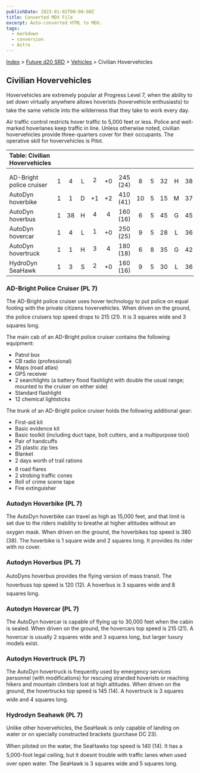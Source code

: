 ```yaml
---
publishDate: 2023-01-02T00:00:00Z
title: Converted MDX File
excerpt: Auto-converted HTML to MDX.
tags:
  - markdown
  - conversion
  - Astro
---
```






[Index](-index) > [Future d20 SRD](future-d20-srd-index) > [Vehicles](future-d20-srd-vehicles-index) > Civilian Hovervehicles




## Civilian Hovervehicles


Hovervehicles are extremely popular at Progress Level 7, when the ability to set down virtually anywhere allows hoverists (hovervehicle enthusiasts) to take the same vehicle into the wilderness that they take to work every day.


Air traffic control restricts hover traffic to 5,000 feet or less. Police and well-marked hoverlanes keep traffic in line. Unless otherwise noted, civilian hovervehicles provide three-quarters cover for their occupants. The operative skill for hovervehicles is Pilot.


| Table: Civilian Hovervehicles |  |  |  |  |  |  |  |  |  |  |  |  |
| :------------------------------- | :--: | :--: | :--: | :--: | :--: | :--: | :--: | :--: | :--: | :--: | :--: | --: |
|  |  |  |  |  |  |  |  |  |  |  |  |  |
|  |  |  |  |  |  |  |  |  |  |  |  |  |
| AD-Bright police cruiser | 1 | 4 | L | 2 | +0 | 245 (24) | 8 | 5 | 32 | H | 38 | Res (+2) |
| AutoDyn hoverbike | 1 | 1 | D | +1 | +2 | 410 (41) | 10 | 5 | 15 | M | 37 | Lic (+1) |
| AutoDyn hoverbus | 1 | 38 | H | 4 | 4 | 160 (16) | 6 | 5 | 45 | G | 45 | Lic (+1) |
| AutoDyn hovercar | 1 | 4 | L | 1 | +0 | 250 (25) | 9 | 5 | 28 | L | 36 | Lic (+1) |
| AutoDyn hovertruck | 1 | 1 | H | 3 | 4 | 180 (18) | 6 | 8 | 35 | G | 42 | Lic (+1) |
| HydroDyn SeaHawk | 1 | 3 | S | 2 | +0 | 160 (16) | 9 | 5 | 30 | L | 36 | Lic (+1) |



### AD-Bright Police Cruiser (PL 7)


The AD-Bright police cruiser uses hover technology to put police on equal footing with the private citizens hovervehicles. When driven on the ground, the police cruisers top speed drops to 215 (21). It is 3 squares wide and 3 squares long.


The main cab of an AD-Bright police cruiser contains the following equipment:


- Patrol box
- CB radio (professional)
- Maps (road atlas)
- GPS receiver
- 2 searchlights (a battery flood flashlight with double the usual range; mounted to the cruiser on either side)
- Standard flashlight
- 12 chemical lightsticks


The trunk of an AD-Bright police cruiser holds the following additional gear:


- First-aid kit
- Basic evidence kit
- Basic toolkit (including duct tape, bolt cutters, and a multipurpose tool)
- Pair of handcuffs
- 25 plastic zip ties
- Blanket
- 2 days worth of trail rations
- 8 road flares
- 2 strobing traffic cones
- Roll of crime scene tape
- Fire extinguisher


### Autodyn Hoverbike (PL 7)


The AutoDyn hoverbike can travel as high as 15,000 feet, and that limit is set due to the riders inability to breathe at higher altitudes without an oxygen mask. When driven on the ground, the hoverbikes top speed is 380 (38). The hoverbike is 1 square wide and 2 squares long. It provides its rider with no cover.


### Autodyn Hoverbus (PL 7)


AutoDyns hoverbus provides the flying version of mass transit. The hoverbuss top speed is 120 (12). A hoverbus is 3 squares wide and 8 squares long.


### Autodyn Hovercar (PL 7)


The AutoDyn hovercar is capable of flying up to 30,000 feet when the cabin is sealed. When driven on the ground, the hovercars top speed is 215 (21). A hovercar is usually 2 squares wide and 3 squares long, but larger luxury models exist.


### Autodyn Hovertruck (PL 7)


The AutoDyn hovertruck is frequently used by emergency services personnel (with modifications) for rescuing stranded hoverists or reaching hikers and mountain climbers lost at high altitudes. When driven on the ground, the hovertrucks top speed is 145 (14). A hovertruck is 3 squares wide and 4 squares long.


### Hydrodyn Seahawk (PL 7)


Unlike other hovervehicles, the SeaHawk is only capable of landing on water or on specially constructed brackets (purchase DC 23).


When piloted on the water, the SeaHawks top speed is 140 (14). It has a 5,000-foot legal ceiling, but it doesnt trouble with traffic lanes when used over open water. The SeaHawk is 3 squares wide and 5 squares long.



